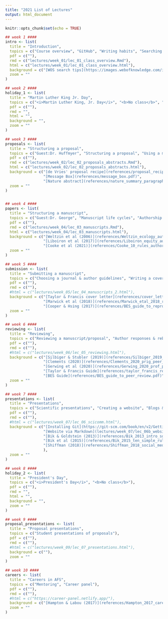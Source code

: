 ```yaml
---
title: "2021 List of Lectures"
output: html_document
---
```


```r
knitr::opts_chunk$set(echo = TRUE)
```

```r
## week 1 ####
intro <- list(
  title = "Introduction",
  topics = c("Course overview", "GitHub", "Writing habits", "Searching the literature", "Reference management"),
  pdf = c(""),
  rmd = c("lectures/week_01/lec_01_class_overview.Rmd"),
  html = c("lectures/week_01/lec_01_class_overview.html"),
  background = c("[WOS search tips](https://images.webofknowledge.com/images/help/WOS/hs_search_operators.html)", "[Google Scholar tips](https://scholar.google.com/intl/en/scholar/help.html)"),
  zoom = ""
)

## week 2 ####
holiday_1 <- list(
  title = "Martin Luther King Jr. Day",
  topics = c("<i>Martin Luther King, Jr. Day</i>", "<b>No class</b>", "Assignment: see homework tab"),
  pdf = c(""),
  rmd = "",
  html = "",
  background = "",
  zoom = ""
)

## week 3 ####
proposals <- list(
  title = "Structuring a proposal",
  topics = c("Guest:Dr. Huffmyer", "Structuring a proposal", "Using a message box", "Writing an abstract"),
  pdf = c(""),
  rmd = c("lectures/week_02/lec_02_proposals_abstracts.Rmd"),
  html = c("lectures/week_02/lec_02_proposals_abstracts.html"),
  background = c("[de Vries' proposal recipe](references/proposal_recipe.jpg)",
                 "[Message Box](references/message_box.pdf)",
                 "[Nature abstract](references/nature_summary_paragraph.pdf)"),
  zoom = ""
)


## week 4 ####
papers <- list(
  title = "Structuring a manuscript",
  topics = c("Guest:Dr. George", "Manuscript life cycles", "Authorship & contributions", "Manuscript structure"),
  pdf = c(""),
  rmd = c("lectures/week_04/lec_03_manuscripts.Rmd"),
  html = c("lectures/week_04/lec_03_manuscripts.html"),
  background = c("[Weltzin et al (2006)](references/Weltzin_ecology_authorship.pdf)",
                 "[Liboiron et al (2017)](references/Liboiron_equity_authorship.pdf)",
                 "[Cooke et al (2021)](references/Cooke_10_rules_authorship.pdf)"),
  zoom = ""
)

## week 5 ####
submission <- list(
  title = "Submitting a manuscript",
  topics = c("Choosing a journal & author guidelines", "Writing a cover letter", "Supplementary material & reproducibility"),
  pdf = c(""),
  rmd = c(""),
  #html = c("lectures/week_05/lec_04_manuscripts_2.html"),
  background = c("[Taylor & Francis cover letter](references/cover_letter_template.pdf)",
                 "[Marwick et al (2018)](references/Marwick_etal_2018_research_compendia.pdf)",
                 "[Cooper & Hsing (2017)](references/BES_guide_to_reproducible_code.pdf)"),
  zoom = ""
)

## week 6 ####
reviewing <- list(
  title = "Reviewing",
  topics = c("Reviewing a manuscript/proposal", "Author responses & rebuttals"),
  pdf = c(""),
  rmd = c(""),
  #html = c("lectures/week_06/lec_05_reviewing.html"),
  background = c("[Silbiger & Stubler (2019)](references/Silbiger_2019_peer_review_urm.pdf)",
                 "[Clements (2020)](references/Clements_2020_prig_peer_review.pdf)",
                 "[Gerwing et al (2020)](references/Gerwing_2020_prof_peer_review.pdf)",
                 "[Taylor & Francis Guide](references/taylor_francis_reviewer_guide.pdf)",
                 "[BES Guide](references/BES_guide_to_peer_review.pdf)"),
  zoom = ""
)

## week 7 ####
presentations <- list(
  title = "Presentations",
  topics = c("Scientific presentations", "Creating a website", "Blogs & social media"),
  pdf = c(""),
  rmd = c(""),
  #html = c("lectures/week_07/lec_06_scicomm.html"),
  background = c("[Installing Git](https://git-scm.com/book/en/v2/Getting-Started-Installing-Git)",
                 "[Website via Markdown](lectures/week_07/lec_06b_websites.html)",
                 "[Bik & Goldstein (2013)](references/Bik_2013_intro_social_media.pdf)",
                 "[Bik et al (2015)](references/Bik_2015_ten_simple_rules.pdf)",
                 "[Shiffman (2018)](references/Shiffman_2018_social_media_for_fisheries.pdf)"
                 ),
  zoom = ""
)

## week 8 ####
holiday_2 <- list(
  title = "President's Day",
  topics = c("<i>President's Day</i>", "<b>No class</b>"),
  pdf = c(""),
  rmd = "",
  html = "",
  background = "",
  zoom = ""
)

## week 9 ####
proposal_presentations <- list(
  title = "Proposal presentations",
  topics = c("Student presentations of proposals"),
  pdf = c(""),
  rmd = c(""),
  #html = c("lectures/week_09/lec_07_presentations.html"),
  background = c(""),
  zoom = ""
)

## week 10 ####
careers <- list(
  title = "Careers in AFS",
  topics = c("Mentoring", "Career panel"),
  pdf = c(""),
  rmd = c(""),
  #html = c("https://career-panel.netlify.app/"),
  background = c("[Hampton & Labou (2017)](references/Hampton_2017_careers_in_ecology.pdf)"),
  zoom = ""
)

```



